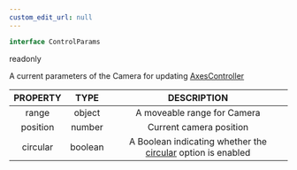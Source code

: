 ```yaml
---
custom_edit_url: null
---
```


```ts
interface ControlParams
```

<div>
  <span className="badge badge--warning">readonly</span>
</div>

A current parameters of the Camera for updating [AxesController](AxesController)

|PROPERTY|TYPE|DESCRIPTION|
|:---:|:---:|:---:|
|range|object|A moveable range for Camera|
|position|number|Current camera position|
|circular|boolean|A Boolean indicating whether the [circular](Flicking#circular) option is enabled|

